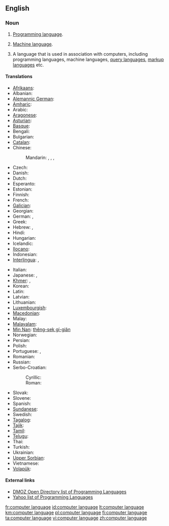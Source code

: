 {{wikipedia}}
==English==

===Noun===
{{en-noun|sg=[[computer]] [[language]]}}

# {{programming}} [[programming language|Programming language]].
# {{programming}} [[machine language|Machine language]].
# {{programming}} A language that is used in association with computers, including programming languages, machine languages, [[query language]]s, [[markup language]]s etc.

====Translations====
{{trans-top|programming language}}
* [[Afrikaans]]: {{t-|af|programmeertaal|xs=Afrikaans}}
* Albanian: {{t-|sq|gjuhë programimi|xs=Albanian}}
* [[Alemannic German]]: {{tø|gsw|Programmiersprache|f|xs=Alemannic German}}
* [[Amharic]]: {{t-|am|የፕሮግራም ቋንቋ|sc=Ethi|xs=Amharic}}
* Arabic: {{t-|ar|لغة برمجة|f}}
* [[Aragonese]]: {{t-|an|luengache de programazión|m|xs=Aragonese}}
* [[Asturian]]: {{t-|ast|llinguaxe de programación|f|xs=Asturian}}
* [[Basque]]: {{t-|eu|programazio-lengoaia|xs=Basque}}
* Bengali: {{t-|bn|প্রোগ্রামিং ভাষা|sc=Beng|xs=Bengali}}
* Bulgarian: {{t-|bg|език за програмиране|m}}
* [[Catalan]]: {{t-|ca|llenguatge de programació|f}}
* Chinese:
*: Mandarin: {{t-|cmn|計算機語言|sc=Hani}}, {{t-|cmn|计算机语言|tr=jìsuànjī yǔyán|sc=Hani}}, {{t|cmn|編程語言|sc=Hani}}, {{t|cmn|编程语言|tr=biānchéng yǔyán|sc=Hani}}
* Czech: {{t-|cs|programovací jazyk|m}}
* Danish: {{t-|da|programmeringssprog|n}}
* Dutch: {{t+|nl|programmeertaal|f}}
* Esperanto: {{t-|eo|programlingvo|xs=Esperanto}}
* Estonian: {{t-|et|programmeerimiskeel}}
* Finnish: {{t+|fi|ohjelmointikieli}}
* French: {{t-|fr|langage informatique|m}}
* [[Galician]]: {{t-|gl|linguaxe de programación|f|xs=Galician}}
* Georgian: {{t-|ka|პროგრამირების ენა|tr=programirebis ena|sc=Geor|xs=Georgian}}
* German: {{t+|de|Computersprache|f}}, {{t+|de|Programmiersprache|f}}
* Greek: {{t-|el|γλώσσα προγραμματισμού|f|tr=ɤlósa proɤramatiʑmú}}
* Hebrew: {{t-|he|שפת תכנות|f|tr=S'fat Tikh'nut}}, {{t-|he|שפות תיכנות|f|p|tr=S'fot Tikh'nut}}
* Hindi: {{t-|hi|प्रोग्रामिंग भाषा|xs=Hindi}}
* Hungarian: {{t-|hu|programozási nyelv}}
* Icelandic: {{t-|is|forritunarmál|n}}
* [[Ilocano]]: {{tø|ilo|lengguahe ti panangprograma|xs=Ilocano}}
* Indonesian: {{t+|id|bahasa pemrograman|xs=Indonesian}}
* [[Interlingua]]: {{t-|ia|linguage computatorial|xs=Interlingua}}, {{t-|ia|linguage de programmation|xs=Interlingua}}
{{trans-mid}}
* Italian: {{t-|it|linguaggio di programmazione|m}}
* Japanese: {{t-|ja|計算機言語|tr=keisanki-gengo}}, {{t-|ja|プログラミング言語|tr=puroguramingu gengo}}
* [[Khmer]]: {{t-|km|ភាសាគណិតូបករណ៍|tr=phea sar kak net tob kor|sc=Khmr}}, {{t-|km|ភាសាកុំព្យូទ័រ|tr=phea sar kom pyuu ter|sc=Khmr}}
* Korean: {{t-|ko|프로그래밍 언어|tr=peurogeuraeming eoneo}}
* Latin: {{t-|la|lingua programmandi|f}}
* Latvian: {{t-|lv|programmēšanas valoda|xs=Latvian}}
* Lithuanian: {{t+|lt|programavimo kalba|f|xs=Lithuanian}}
* [[Luxembourgish]]: {{t-|lb|Programméiersprooch|n|xs=Luxembourgish}}
* [[Macedonian]]: {{t-|mk|програмски јазик|m}}
* Malay: {{t-|ms|bahasa pengaturcaraan|xs=Malay}}
* [[Malayalam]]: {{t-|ml|പ്രോഗ്രാമിംഗ് ഭാഷ|sc=Mlym|xs=Malayalam}}
* [[Min Nan]]: [[thêng-sek gí-giân]]
* Norwegian: {{t+|no|programmeringsspråk|n}}
* Persian: {{t-|fa|زبانهای برنامهنویسی}}
* Polish: {{t+|pl|język programowania|m}}
* Portuguese: {{t-|pt|linguagem de computador|f}}, {{t+|pt|linguagem de programação|f}}
* Romanian: {{t-|ro|limbaj de programare}}
* Russian: {{t+|ru|язык программирования|m|tr=jazýk programmirovánija}}
* Serbo-Croatian:
*: Cyrillic: {{t-|sh|програмски језик|m|sc=Cyrl}}
*: Roman: {{t-|sh|programski jezik|m}}
* Slovak: {{t-|sk|programovací jazyk|m}}
* Slovene: {{t-|sl|programski jezik|m}}
* Spanish: {{t+|es|lenguaje de programación|m}}
* [[Sundanese]]: {{t-|su|basa program|xs=Sundanese}}
* Swedish: {{t-|sv|programspråk|n}}
* [[Tagalog]]: {{t-|tl|wikang pamprograma|xs=Tagalog}}
* [[Tajik]]: {{t-|tg|забони барномасозӣ|sc=Cyrl|xs=Tajik}}
* [[Tamil]]: {{t-|ta|ஆணைமூலம்|xs=Tamil}}
* [[Telugu]]: {{t-|te|ప్రోగ్రామింగు భాష}}
* Thai: {{t-|th|ภาษาโปรแกรม|tr=paasăa bprohgraem}}
* Turkish: {{t-|tr|programlama dili}}
* Ukrainian: {{t-|uk|мова програмування|f|xs=Ukrainian}}
* [[Upper Sorbian]]: {{t-|hsb|programěrowanska rěč|f|xs=Upper Sorbian}}
* Vietnamese: {{t-|vi|ngôn ngữ lập trình|xs=Vietnamese}}
* [[Volapük]]: {{t-|vo|kompütapük|xs=Volapük}}
{{trans-bottom}}

====External links====
* [http://dmoz.org/Computers/Programming/Languages/ DMOZ Open Directory list of Programming Languages]
* [http://dir.yahoo.com/Computers_and_Internet/Programming_and_Development/Languages/ Yahoo list of Programming Languages]

[[fr:computer language]]
[[id:computer language]]
[[lt:computer language]]
[[km:computer language]]
[[pl:computer language]]
[[fi:computer language]]
[[ta:computer language]]
[[vi:computer language]]
[[zh:computer language]]